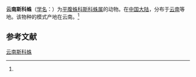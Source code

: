 {{Speciesbox
| name = 云南斯科蛛
| status = 
| status_system = 
| image = 
| genus = Scotophaeus
| species = yunanensis
| authority = (Schenkel, 1963)<ref name='id14399'>{{cite web| url =http://www.bioinfo.cn/db05/BjdwSpecies.php?action=view&id=14399| title =云南斯科蛛| work =《中国动物物种编目数据库》| publisher =中国科学院微生物研究所| author =中国科学院动物研究所| accessdate =2009-04-28| deadurl =yes| archiveurl =https://web.archive.org/web/20160305073017/http://www.bioinfo.cn/db05/BjdwSpecies.php?action=view&id=14399| archivedate =2016-03-05}}</ref>
}}

'''云南斯科蛛'''（[[学名|学名]]：{{lang|la|''Scotophaeus yunanensis''}}）为[[平腹蛛科|平腹蛛科]][[斯科蛛属|斯科蛛属]]的动物。在[[中国大陆|中国大陆]]，分布于[[云南|云南]]等地。该物种的模式产地在云南。<ref name='id14399'/>

== 参考文献 ==
{{reflist}}

{{Wikispecies|Scotophaeus yunanensis}}

[[Category:斯科蛛属|云南斯科蛛]]


{{蜘蛛小作品}}
